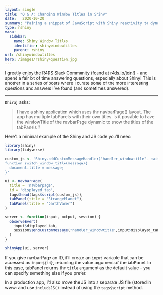 ```yaml
---
layout: single
title: "Q & A: Changing Window Titles in Shiny"
date:   2020-10-20
summary: "Pairing a snippet of JavaScript with Shiny reactivity to dynamically change the window title"
type: rshiny
menu:
  sidebar:
    name: Shiny Window Titles
    identifier: shinywindowtitles
    parent: rshiny
url: /shinywindowtitles
hero: /images/rshiny/question.jpg
---
```


I greatly enjoy the R4DS Slack Community (found at [r4ds.io/join](r4ds.io/join)!) - and spend a fair bit of time answering questions, especially about Shiny! This is another in a series of posts where I curate some of the more interesting questions and answers I've found (and sometimes answered).

<hr>

`Dhiraj` asks:

> I have a shiny application which uses the navbarPage() layout. The app has multiple tabPanels with their own titles. Is it possible to have the windowTitle of the navbarPage dynamic to show the titles of the tabPanels ?

Here's a minimal example of the Shiny and JS code you'll need:

```r

library(shiny)
library(tidyverse)

custom_js <- 'Shiny.addCustomMessageHandler("handler_windowtitle", switch_window_title );
function switch_window_title(message){
  document.title = message;
}'

ui <- navbarPage(
  title = 'navbarpage',
  id = 'displayed_tab',
  tags$head(tags$script(custom_js)),
  tabPanel(title = "StrangePlanet"),
  tabPanel(title = "DarthVader")
)

server <- function(input, output, session) {
  observeEvent(
    input$displayed_tab,
    session$sendCustomMessage("handler_windowtitle",input$displayed_tab)
  )
}

shinyApp(ui, server)
```


If you give navbarPage an ID, it'll create an `input` variable that can be accessed as `input${id}`, returning the value argument of the tabPanel. In this case, tabPanel returns the `title` argument as the default value - you can specify something else if you prefer. 

In a production app, I'd also move the JS into a separate JS file (stored in www) and use `includeJS()` instead of using the `tags$script` method. 
